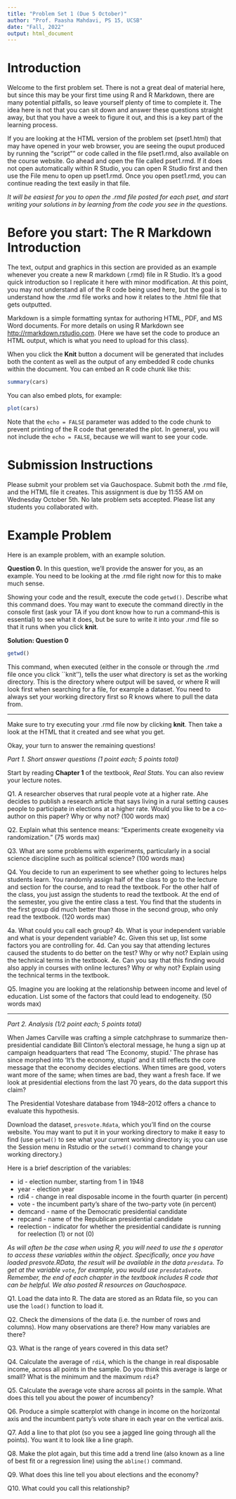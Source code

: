 ```yaml
---
title: "Problem Set 1 (Due 5 October)"
author: "Prof. Paasha Mahdavi, PS 15, UCSB"
date: "Fall, 2022"
output: html_document
---
```


# Introduction
Welcome to the first problem set. There is not a great deal of material here, but since this may be your first time using R and R Markdown, there are many potential pitfalls, so leave yourself plenty of time to complete it. The idea here is not that you can sit down and answer these questions straight away, but that you have a week to figure it out, and this is a key part of the learning process. 

If you are looking at the HTML version of the problem set (pset1.html) that may have opened in your web browser, you are seeing the ouput produced by running the "script"" or code called in the file pset1.rmd, also available on the course website. Go ahead and open the file called pset1.rmd. If it does not open automatically within R Studio, you can open R Studio first and then use the File menu to open up pset1.rmd. Once you open pset1.rmd, you can continue reading the text easily in that file.

*It will be easiest for you to open the .rmd file posted for each pset, and start writing your solutions in by learning from the code you see in the questions.*

# Before you start: The R Markdown Introduction
The text, output and graphics in this section are provided as an example whenever you create a new R markdown (.rmd) file in R Studio. It's a good quick introduction so I replicate it here with minor modification. At this point, you may not understand all of the R code being used here, but the goal is to understand how the .rmd file works and how it relates to the .html file that gets outputted. 

Markdown is a simple formatting syntax for authoring HTML, PDF, and MS Word documents. For more details on using R Markdown see <http://rmarkdown.rstudio.com>. (Here we have set the code to produce an HTML output, which is what you need to upload for this class).

When you click the **Knit** button a document will be generated that includes both the content as well as the output of any embedded R code chunks within the document. You can embed an R code chunk like this:

```r
summary(cars)
```

You can also embed plots, for example:

```r
plot(cars)
```

Note that the `echo = FALSE` parameter was added to the code chunk to prevent printing of the R code that generated the plot. In general, you will not include the `echo = FALSE`, because we will want to see your code. 

# Submission Instructions
Please submit your problem set via Gauchospace. Submit both the .rmd file, and the HTML file it creates. This assignment is due by 11:55 AM on Wednesday October 5th. No late problem sets accepted. Please list any students you collaborated with.

# Example Problem
Here is an example problem, with an example solution. 

**Question 0.** In this question, we'll provide the answer for you, as an example.  You need to be looking at the .rmd file right now for this to make much sense.

Showing your code and the result, execute the code `getwd()`. Describe what this command does. You may want to execute the command directly in the console first (ask your TA if you dont know how to run a command--this is essential) to see what it does, but be sure to write it into your .rmd file so that it runs when you click **knit**. 

**Solution: Question 0 **
```r
getwd()
```

This command, when executed (either in the console or through the .rmd file once you click ``knit''), tells the user what directory is set as the working directory. This is the directory where output will be saved, or where R will look first when searching for a file, for example a dataset. You need to always set your working directory first so R knows where to pull the data from.

***

Make sure to try executing your .rmd file now by clicking **knit**. Then take a look at the HTML that it created and see what you get.

Okay, your turn to answer the remaining questions! 

*Part 1. Short answer questions (1 point each; 5 points total)*

Start by reading **Chapter 1** of the textbook, *Real Stats*. You can also review your lecture notes.

Q1. A researcher observes that rural people vote at a higher rate. Ahe decides to publish a research article that says living in a rural setting causes people to participate in elections at a higher rate. Would you like to be a co-author on this paper? Why or why not? (100 words max)

Q2. Explain what this sentence means: "Experiments create exogeneity via randomization." (75 words max)

Q3. What are some problems with experiments, particularly in a social science discipline such as political science? (100 words max)

Q4. You decide to run an experiment to see whether going to lectures helps students learn. You randomly assign half of the class to go to the lecture and section for the course, and to read the textbook. For the other half of the class, you just assign the students to read the textbook. At the end of the semester, you give the entire class a test. You find that the students in the first group did much better than those in the second group, who only read the textbook. (120 words max)

4a. What could you call each group?
4b. What is your independent variable and what is your dependent variable?
4c. Given this set up, list some factors you are controlling for.
4d. Can you say that attending lectures caused the students to do better on the test? Why or why not? Explain using the technical terms in the textbook.
4e. Can you say that this finding would also apply in courses with online lectures? Why or why not? Explain using the technical terms in the textbook.

Q5. Imagine you are looking at the relationship between income and level of education. List some of the factors that could lead to endogeneity. (50 words max)


*****
*Part 2. Analysis (1/2 point each; 5 points total)*

When James Carville was crafting a simple catchphrase to summarize then-presidential candidate Bill Clinton's electoral message, he hung a sign up at campaign headquarters that read 'The Economy, stupid.' The phrase has since morphed into 'It's the economy, stupid' and it still reflects the core message that the economy decides elections. When times are good, voters want more of the same; when times are bad, they want a fresh face. If we look at presidential elections from the last 70 years, do the data support this claim?

The Presidential Voteshare database from 1948--2012 offers a chance to evaluate this hypothesis. 

Download the dataset, `presvote.Rdata`, which you'll find on the course website. You may want to put it in your working directory to make it easy to find (use `getwd()` to see what your current working directory is; you can use the Session menu in Rstudio or the `setwd()` command to change your working directory.)

Here is a brief description of the variables:

* id - election number, starting from 1 in 1948
* year - election year
* rdi4 - change in real disposable income in the fourth quarter (in percent)
* vote - the incumbent party's share of the two-party vote (in percent)
* demcand - name of the Democratic presidential candidate
* repcand - name of the Republican presidential candidate
* reelection - indicator for whether the presidential candidate is running for reelection (1) or not (0)

*As will often be the case when using R, you will need to use the `$` operator to access these variables within the object. Specifically, once you have loaded presvote.RData, the result will be available in the data `presdata`.  To get at the variable `vote`, for example, you would use `presdata$vote`. Remember, the end of each chapter in the textbook includes R code that can be helpful. We also posted R resources on Gauchospace.*

Q1. Load the data into R. The data are stored as an Rdata file, so you can use the `load()` function to load it. 

Q2. Check the dimensions of the data (i.e. the number of rows and columns). How many observations are there? How many variables are there? 

Q3. What is the range of years covered in this data set?

Q4. Calculate the average of `rdi4`, which is the change in real disposable income, across all points in the sample. Do you think this average is large or small? What is the minimum and the maximum `rdi4`?

Q5. Calculate the average vote share across all points in the sample. What does this tell you about the power of incumbency?

Q6. Produce a simple scatterplot with change in income on the horizontal axis and the incumbent party's vote share in each year on the vertical axis. 

Q7. Add a line to that plot (so you see a jagged line going through all the points). You want it to look like a line graph.

Q8. Make the plot again, but this time add a trend line (also known as a line of best fit or a regression line) using the `abline()` command. 

Q9. What does this line tell you about elections and the economy? 

Q10. What could you call this relationship?

